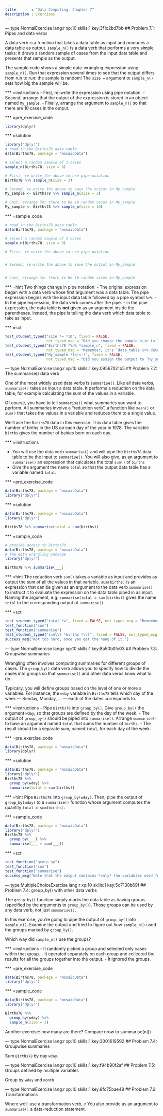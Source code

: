 ```yaml
---
title       : "Data Computing: Chapter 7"
description : Exercises
---
```


--- type:NormalExercise lang:r xp:10 skills:1 key:3f1c2bd7bb
## Problem 7.1: Pipes and data verbs

A data verb is a function that takes a data table as input and produces a data table as output. `sample_n()` is a data verb that performs a very simple tasks: it draws a random sample of cases from the input data table and presents that sample as the output.

The sample code shows a simple data-wrangling expression using `sample_n()`. Run that expression several times to see that the output differs from run to run: the sample is random! The `size =` argument to `sample_n()` sets how big the sample will be.

*** =instructions
- First, re-write the expression using pipe notation.
- Second, arrange that the output of the expression is stored in an object named `My_sample`.
- Finally, arrange the argument to `sample_n()` so that there are 10 cases in the output.

*** =pre_exercise_code
```r
library(dplyr)
```

*** =solution
```r
library("dplyr")
# read in the Births78 data table
data(Births78, package = "mosaicData")

# select a random sample of 3 cases
sample_n(Births78, size = 3)

# First, re-write the above to use pipe notation
Births78 %>% sample_n(size = 3)

# Second, re-write the above to save the output in My_sample
My_sample <- Births78 %>% sample_n(size = 3)

# Last, arrange for there to be 10 random cases in My_sample
My_sample <- Births78 %>% sample_n(size = 10)
```

*** =sample_code
```r
# read in the Births78 data table
data(Births78, package = "mosaicData")

# select a random sample of 3 cases
sample_n(Births78, size = 3)

# First, re-write the above to use pipe notation


# Second, re-write the above to save the output in My_sample


# Last, arrange for there to be 10 random cases in My_sample

```

*** =hint
Two things change in pipe notation:
- The original expression began with a data verb whose first argument was a data table. The pipe expression begins with the input data table followed by a pipe symbol `%>%`.
- In the pipe expression, the data verb comes after the pipe.
- In the pipe expression, the data table is **not** given as an argument inside the parentheses. Instead, the pipe is telling the data verb which data table to take as input.

*** =sct
```r
test_student_typed("size *= *10", fixed = FALSE,
                   not_typed_msg = "Did you change the sample size to 10?")
test_student_typed("Births78 *%>% *sample_n", fixed = FALSE,
                   not_typed_msg = "Remember, it's `data_table %>% data_verb`.")
test_student_typed("My_sample *(=|<-)", fixed = FALSE,
                   not_typed_msg = "Did you assign the output to `My_sample`?")
```

--- type:NormalExercise lang:r xp:10 skills:1  key:09597021b5
## Problem 7.2: The summarise() data verb

One of the most widely used data verbs is `summarise()`. Like all data verbs, `summarise()` takes as input a data table. It performs a reduction on the data table, for example calculating the sum of the values in a variable.

Of course, you have to tell `summarise()` what summaries you want to perform. All summaries involve a "reduction verb", a function like `mean()` or `sum()` that takes the values in a variable and reduces them to a single value.

We'll use the `Births78` data in this exercise. This data table gives the number of births in the US on each day of the year in 1978. The variable `births` gives the number of babies born on each day.

*** =instructions

- You will use the data verb `summarise()` and will pipe the `Births78` data table to be the input to `summarise()`. You will also give, as an argument to `summarise()` an expression that calculates the total `sum()` of `births` 
- Give the argument the name `total` so that the output data table has a variable named `total`.

*** =pre_exercise_code
```r
data(Births78, package = "mosaicData")
library("dplyr")
```


*** =solution
```r
data(Births78, package = "mosaicData")
library("dplyr")

Births78 %>% summarise(total = sum(births))
```

*** =sample_code
```r
# provide access to Births78
data(Births78, package = "mosaicData")
# the data wrangling package
library("dplyr")

Births78 %>% summarise(___)
```

*** =hint
The reduction verb `sum()` takes a variable as input and provides as output the sum of all the values in that variable. `sum(births)` is an expression that can be given as an argument to the data verb `summarise()` to instruct it to evaluate the expression on the data table piped in as input. Naming the argument, e.g. `summarise(total = sum(births))` gives the name `total` to the corresponding output of `summarise()`.

*** =sct
```r
test_student_typed("total *=", fixed = FALSE, not_typed_msg = "Remember to give the argument to `summarise()` the name `total`.")
test_function("sum")
test_function("summarise")
test_student_typed("sum\\( *births *\\)", fixed = FALSE, not_typed_msg = "You need to give `sum` a variable name.")
success_msg("Not too hard, once you get the hang of it.")
```



--- type:NormalExercise lang:r xp:10 skills:1  key:8a50b0fc03
## Problem 7.3: Groupwise summaries

Wrangling often involves computing summaries for different groups of cases. The `group_by()` data verb allows you to specify how to divide the cases into groups so that `summarise()` and other data verbs know what to do. 

Typically, you will define groups based on the level of one or more a variables. For instance, the `wday` variable in `Births78` tells which day of the week --- Sunday, Monday, ... --- each of the dates corresponds to.

*** =instructions
- Pipe `Births78` into `group_by()`. Give `group_by()` the argument `wday`, so that groups are defined by the day of the week.
- The output of `group_by()` should be piped into `summarise()`. Arrange `summarise()` to have an argument named `total` that sums the number of `births`.
- The result should be a separate sum, named `total`, for each day of the week.

*** =pre_exercise_code
```r
data(Births78, package = "mosaicData")
library(dplyr)
```

*** =solution
```r
data(Births78, package = "mosaicData")
library("dplyr")
Births78 %>%
  group_by(wday) %>%
  summarise(total = sum(births))
```

*** =hint
Pipe `Births78` into `group_by(wday)`. Then, pipe the output of `group_by(wday)` to a `summarise()` function whose argument computes the quantity `total = sum(births)`. 

*** =sample_code
```r
data(Births78, package = "mosaicData")
library("dplyr")
Births78 %>%
  group_by(___) %>%
  summarise(___ = sum(___))
```

*** =sct
```r
test_function("group_by")
test_function("sum")
test_function("summarise")
success_msg("Note that the output contains *only* the variables used for grouping and the variables created by `summarise()`.")
```

--- type:MultipleChoiceExercise lang:r xp:10 skills:1 key:5c7130b69f
## Problem 7.4: group_by() with other data verbs

The `group_by()` function simply marks the data table as having groups (specified by the arguments to `group_by()`). Those groups can be used by any data verb, not just `summarise()`.

In this exercise, you're going to pipe the output of `group_by()` into `sample_n()`. Examine the output and tried to figure out how `sample_n()` used the groups marked by `group_by()`.

Which way did `sample_n()` use the groups?

*** =instructions
- It randomly picked a group and selected only cases within that group.
- It operated separately on each group and collected the results for all the groups together into the output.
- It ignored the groups.

*** =pre_exercise_code
```r
data(Births78, package = "mosaicData")
library("dplyr")
```

*** =sample_code
```r
data(Births78, package = "mosaicData")
library("dplyr")

Births78 %>% 
  group_by(wday) %>%
  sample_n(size = 2)
```



Another exercise: how many are there? Compare nrow to summarise(n())

--- type:NormalExercise lang:r xp:10 skills:1   key:3001619592
## Problem 7.4: Groupwise summaries

Sum `Births78` by day `wday`.

--- type:NormalExercise lang:r xp:10 skills:1   key:f94b90f2af
## Problem 7.5: Groups defined by multiple variables

Group by `wday` and `month`


--- type:NormalExercise lang:r xp:10 skills:1  key:8fc75bae48
## Problem 7.6: Transformations

Where we'll use a transformation verb, e
You also provide as an argument to `summarise()` a data-reduction statement.

